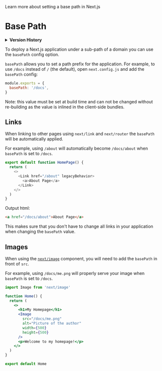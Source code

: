 <PageMeta>
   Learn more about setting a base path in Next.js
</PageMeta>

# Base Path

<details>
  <summary><b>Version History</b></summary>

| Version  | Changes          |
| -------- | ---------------- |
| `v9.5.0` | Base Path added. |

</details>

To deploy a Next.js application under a sub-path of a domain you can use the `basePath` config option.

`basePath` allows you to set a path prefix for the application. For example, to use `/docs` instead of `/` (the default), open `next.config.js` and add the `basePath` config:

```js
module.exports = {
  basePath: '/docs',
}
```

Note: this value must be set at build time and can not be changed without re-building as the value is inlined in the client-side bundles.

## Links

When linking to other pages using `next/link` and `next/router` the `basePath` will be automatically applied.

For example, using `/about` will automatically become `/docs/about` when `basePath` is set to `/docs`.

```js
export default function HomePage() {
  return (
    <>
      <Link href="/about" legacyBehavior>
        <a>About Page</a>
      </Link>
    </>
  )
}
```

Output html:

```html
<a href="/docs/about">About Page</a>
```

This makes sure that you don't have to change all links in your application when changing the `basePath` value.

## Images

When using the [`next/image`](/docs/api-reference/next/image.md) component, you will need to add the `basePath` in front of `src`.

For example, using `/docs/me.png` will properly serve your image when `basePath` is set to `/docs`.

```jsx
import Image from 'next/image'

function Home() {
  return (
    <>
      <h1>My Homepage</h1>
      <Image
        src="/docs/me.png"
        alt="Picture of the author"
        width={500}
        height={500}
      />
      <p>Welcome to my homepage!</p>
    </>
  )
}

export default Home
```


